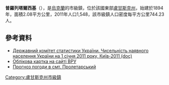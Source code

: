 {{No footnotes|time=2015-09-16T14:37:20+00:00}}
{{coord|48|8|0|N|39|15|22|E|scale:30000|display=title}}

'''普羅列塔爾西基'''（{{lang-uk|Картушине}}），是[[烏克蘭|烏克蘭]]的市級鎮，位於該國東部[[盧甘斯克州|盧甘斯克州]]，始建於1894年，面積2.08平方公里，2011年人口1,548，該市級鎮人口密度每平方公里744.23人。

==參考資料==
*[https://web.archive.org/web/20121010205321/http://stat6.stat.lviv.ua/PXWEB2007/ukr/publ/2011/chnas.zip Державний комітет статистики України. Чисельність наявного населення України на 1 січня 2011 року, Київ-2011 (doc)]
* [http://gska2.rada.gov.ua/pls/z7502/A005?rdat1=20.10.2003&rf7571=19018 Облікова картка на сайті ВРУ]{{dead link|date=2018年3月 |bot=InternetArchiveBot |fix-attempted=yes }}
* [http://weather.in.ua/ua/lyganskaja/21737 Прогноз погоди в смт. Пролетарський] {{Wayback|url=http://weather.in.ua/ua/lyganskaja/21737 |date=20160305072159 }}

{{DEFAULTSORT:Картушине}}
[[Category:盧甘斯克州市級鎮|Category:盧甘斯克州市級鎮]]


{{Luhansk-geo-stub}}